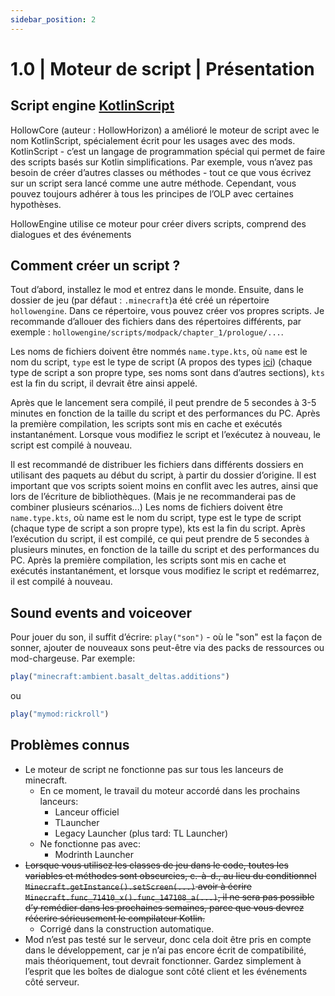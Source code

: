 ```yaml
---
sidebar_position: 2
---
```


# 1.0 | Moteur de script | Présentation

## Script engine [KotlinScript](https://github.com/Kotlin/KEEP/blob/master/proposals/scripting-support.md)

HollowCore (auteur : HollowHorizon) a amélioré le moteur de script avec le nom KotlinScript, spécialement écrit pour les usages
avec des mods. KotlinScript - c’est un langage de programmation spécial qui permet de faire des scripts basés sur Kotlin
simplifications.
Par exemple, vous n’avez pas besoin de créer d’autres classes ou méthodes - tout ce que vous écrivez sur un script sera lancé comme une autre méthode.
Cependant, vous pouvez toujours adhérer à tous les principes de l’OLP avec certaines hypothèses.

HollowEngine utilise ce moteur pour créer divers scripts, comprend des dialogues et des événements

## Comment créer un script ?
Tout d’abord, installez le mod et entrez dans le monde.
Ensuite, dans le dossier de jeu (par défaut : `.minecraft`)a été créé un répertoire `hollowengine`.
Dans ce répertoire, vous pouvez créer vos propres scripts.
Je recommande d’allouer des fichiers dans des répertoires différents, par exemple : `hollowengine/scripts/modpack/chapter_1/prologue/...`.

Les noms de fichiers doivent être nommés `name.type.kts`,
où `name` est le nom du script, `type` est le type de script (A propos des types [ici](./scriptfiles))
(chaque type de script a son propre type, ses noms sont dans d’autres sections), `kts` est la fin du script,
il devrait être ainsi appelé.

Après que le lancement sera compilé, il peut prendre de 5 secondes à 3-5 minutes en fonction de la taille du script et des performances du PC.
Après la première compilation, les scripts sont mis en cache et exécutés instantanément.
Lorsque vous modifiez le script et l’exécutez à nouveau, le script est compilé à nouveau.

Il est recommandé de distribuer les fichiers dans différents dossiers en utilisant des paquets au début du script, à partir du dossier d’origine.
Il est important que vos scripts soient moins en conflit avec les autres, ainsi que lors de l’écriture de bibliothèques.
(Mais je ne recommanderai pas de combiner plusieurs scénarios...)
Les noms de fichiers doivent être `name.type.kts`, où name est le nom du script,
type est le type de script (chaque type de script a son propre type), kts est la fin du script.
Après l’exécution du script, il est compilé, ce qui peut prendre de 5 secondes à plusieurs minutes, en fonction de la taille du script et des performances du PC.
Après la première compilation, les scripts sont mis en cache et exécutés instantanément, et lorsque vous modifiez le script et redémarrez, il est compilé à nouveau.

## Sound events and voiceover

Pour jouer du son, il suffit d’écrire: `play("son")` - où le "son" est la façon de sonner,
ajouter de nouveaux sons peut-être via des packs de ressources ou mod-chargeuse.
Par exemple:
```jsx
play("minecraft:ambient.basalt_deltas.additions")
```
ou
```jsx
play("mymod:rickroll")
```

## Problèmes connus
- Le moteur de script ne fonctionne pas sur tous les lanceurs de minecraft.
    - En ce moment, le travail du moteur accordé dans les prochains lanceurs:
        - Lanceur officiel
        - TLauncher
        - Legacy Launcher (plus tard: TL Launcher)
    - Ne fonctionne pas avec:
        - Modrinth Launcher
- ~~Lorsque vous utilisez les classes de jeu dans le code, toutes les variables et méthodes sont obscurcies,
c.-à-d., au lieu du conditionnel `Minecraft.getInstance().setScreen(...)`
avoir à écrire `Minecraft.func_71410_x().func_147108_a(...)`, il ne sera pas possible d’y remédier dans les prochaines semaines,
parce que vous devrez réécrire sérieusement le compilateur Kotlin.~~
  - Corrigé dans la construction automatique.
- Mod n’est pas testé sur le serveur, donc cela doit être pris en compte dans le développement, car je n’ai pas encore écrit de compatibilité, mais théoriquement, tout devrait fonctionner.
Gardez simplement à l’esprit que les boîtes de dialogue sont côté client et les événements côté serveur.